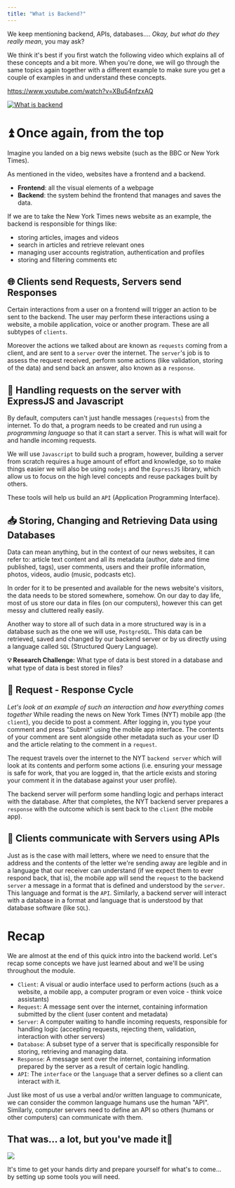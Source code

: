 ```yaml
---
title: "What is Backend?"
---
```


We keep mentioning backend, APIs, databases....
*Okay, but what do they really mean*, you may ask? 

We think it's best if you first watch the following video which explains all of these concepts and a bit more. 
When you're done, we will go through the same topics again together with a different example to make sure you get a couple of examples in and understand these concepts.

https://www.youtube.com/watch?v=XBu54nfzxAQ

[![What is backend](https://firebasestorage.googleapis.com/v0/b/avocado-on-toast.appspot.com/o/what-is-backend.png?alt=media&token=310ab78b-d3f8-4dbd-a17e-7e8b782ef238)](https://www.youtube.com/watch?v=XBu54nfzxAQ)

# ⏫ Once again, from the top
Imagine you landed on a big news website (such as the BBC or New York Times).

As mentioned in the video, websites have a frontend and a backend. 

- **Frontend**: all the visual elements of a webpage
- **Backend**: the system behind the frontend that manages and saves the data.

If we are to take the New York Times news website as an example, the backend is responsible for things like:

- storing articles, images and videos
- search in articles and retrieve relevant ones
- managing user accounts registration, authentication and profiles
- storing and filtering comments etc

## 🌐 Clients send Requests, Servers send Responses

Certain interactions from a user on a frontend will trigger an action to be sent to the backend. The user may perform these interactions using a website, a mobile application, voice or another program. These are all subtypes of `clients`. 

Moreover the actions we talked about are known as `requests` coming from a client, and are sent to a `server` over the internet. The `server`'s job is to assess the request received, perform some actions (like validation, storing of the data) and send back an answer, also known as a `response`.

## 🤝 Handling requests on the server with ExpressJS and Javascript

By default, computers can't just handle messages (`requests`) from the internet. To do that, a program needs to be created and run using a *programming language* so that it can start a server. This is what will wait for and handle incoming requests. 

We will use `Javascript` to build such a program, however, building a server from scratch requires a huge amount of effort and knowledge, so to make things easier we will also be using `nodejs` and the `ExpressJS` library, which allow us to focus on the high level concepts and reuse packages built by others. 

These tools will help us build an `API` (Application Programming Interface).

## 📥 Storing, Changing and Retrieving Data using Databases

Data can mean anything, but in the context of our news websites, it can refer to: article text content and all its metadata (author, date and time published, tags), user comments, users and their profile information, photos, videos, audio (music, podcasts etc). 

In order for it to be presented and available for the news website's visitors, the data needs to be stored somewhere, somehow. On our day to day life, most of us store our data in files (on our computers), however this can get messy and cluttered really easily. 

Another way to store all of such data in a more structured way is in a database such as the one we will use, `PostgreSQL`. This data can be retrieved, saved and changed by our backend server or by us directly using a language called `SQL` (Structured Query Language). 

**💡 Research Challenge:** What type of data is best stored in a database and what type of data is best stored in files? 

## 🔄 Request - Response Cycle 

*Let's look at an example of such an interaction and how everything comes together*
While reading the news on New York Times (NYT) mobile app (the `client`), you decide to post a comment. After logging in, you type your comment and press "Submit" using the mobile app interface. The contents of your comment are sent alongside other metadata such as your user ID and the article relating to the comment in a `request`. 

The request travels over the internet to the NYT `backend server` which will look at its contents and perform some actions (i.e. ensuring your message is safe for work, that you are logged in, that the article exists and storing your comment it in the database against your user profile). 

The backend server will perform some handling logic and perhaps interact with the database. After that completes, the NYT backend server prepares a `response` with the outcome which is sent back to the `client` (the mobile app).

## 💬 Clients communicate with Servers using APIs 

Just as is the case with mail letters, where we need to ensure that the address and the contents of the letter we're sending away are legible and in a language that our receiver can understand (if we expect them to ever respond back, that is), the mobile app will send the `request` to the backend `server` a message in a format that is defined and understood by the `server`. This language and format is the `API`. Similarly, a backend server will interact with a database in a format and language that is understood by that database software (like `SQL`).

# Recap
We are almost at the end of this quick intro into the backend world. Let's recap some concepts we have just learned about and we'll be using throughout the module.

- `Client`: A visual or audio interface used to perform actions (such as a website, a mobile app, a computer program or even voice - think voice assistants)
- `Request`: A message sent over the internet, containing information submitted by the client (user content and metadata)
- `Server`: A computer waiting to handle incoming requests, responsible for handling logic (accepting requests, rejecting them, validation, interaction with other servers)
- `Database`: A subset type of a server that is specifically responsible for storing, retrieving and managing data.
- `Response`: A message sent over the internet, containing information prepared by the server as a result of certain logic handling.
- `API`: The `interface` or the `language` that a server defines so a client can interact with it.

Just like most of us use a verbal and/or written language to communicate, we can consider the common language humans use the human "API". Similarly, computer servers need to define an API so others (humans or other computers) can communicate with them.

## That was... a lot, but you've made it👏
<img src="https://media.giphy.com/media/aLdiZJmmx4OVW/giphy.gif"/>

It's time to get your hands dirty and prepare yourself for what's to come... by setting up some tools you will need.